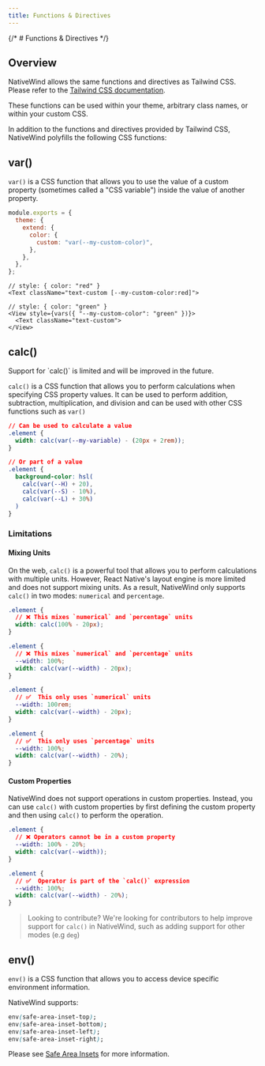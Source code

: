 ```yaml
---
title: Functions & Directives
---
```


{/* # Functions & Directives */}

## Overview

NativeWind allows the same functions and directives as Tailwind CSS. Please refer to the [Tailwind CSS documentation](https://tailwindcss.com/docs/functions-and-directives).

These functions can be used within your theme, arbitrary class names, or within your custom CSS.

In addition to the functions and directives provided by Tailwind CSS, NativeWind polyfills the following CSS functions:

## var()

`var()` is a CSS function that allows you to use the value of a custom property (sometimes called a "CSS variable") inside the value of another property.

```js title="tailwind.config.js"
module.exports = {
  theme: {
    extend: {
      color: {
        custom: "var(--my-custom-color)",
      },
    },
  },
};
```

```tsx
// style: { color: "red" }
<Text className="text-custom [--my-custom-color:red]">

// style: { color: "green" }
<View style={vars({ "--my-custom-color": "green" })}>
  <Text className="text-custom">
</View>
```

## calc()

<Callout type="warn" title="CAUTION">
Support for `calc()` is limited and will be improved in the future.
</Callout>

`calc()` is a CSS function that allows you to perform calculations when specifying CSS property values. It can be used to perform addition, subtraction, multiplication, and division and can be used with other CSS functions such as `var()`

```css
// Can be used to calculate a value
.element {
  width: calc(var(--my-variable) - (20px + 2rem));
}

// Or part of a value
.element {
  background-color: hsl(
    calc(var(--H) + 20),
    calc(var(--S) - 10%),
    calc(var(--L) + 30%)
  )
}
```

### Limitations

#### Mixing Units

On the web, `calc()` is a powerful tool that allows you to perform calculations with multiple units. However, React Native's layout engine is more limited and does not support mixing units. As a result, NativeWind only supports `calc()` in two modes: `numerical` and `percentage`.

```css
.element {
  // ❌ This mixes `numerical` and `percentage` units
  width: calc(100% - 20px);
}

.element {
  // ❌ This mixes `numerical` and `percentage` units
  --width: 100%;
  width: calc(var(--width) - 20px);
}

.element {
  // ✅  This only uses `numerical` units
  --width: 100rem;
  width: calc(var(--width) - 20px);
}

.element {
  // ✅  This only uses `percentage` units
  --width: 100%;
  width: calc(var(--width) - 20%);
}
```

#### Custom Properties

NativeWind does not support operations in custom properties. Instead, you can use `calc()` with custom properties by first defining the custom property and then using `calc()` to perform the operation.

```css
.element {
  // ❌ Operators cannot be in a custom property
  --width: 100% - 20%;
  width: calc(var(--width));
}

.element {
  // ✅  Operator is part of the `calc()` expression
  --width: 100%;
  width: calc(var(--width) - 20%);
}
```

> Looking to contribute? We're looking for contributors to help improve support for `calc()` in NativeWind, such as adding support for other modes (e.g `deg`)

## env()

`env()` is a CSS function that allows you to access device specific environment information.

NativeWind supports:

```css
env(safe-area-inset-top);
env(safe-area-inset-bottom);
env(safe-area-inset-left);
env(safe-area-inset-right);
```

Please see [Safe Area Insets](../tailwind//new-concepts/safe-area-insets.mdx) for more information.